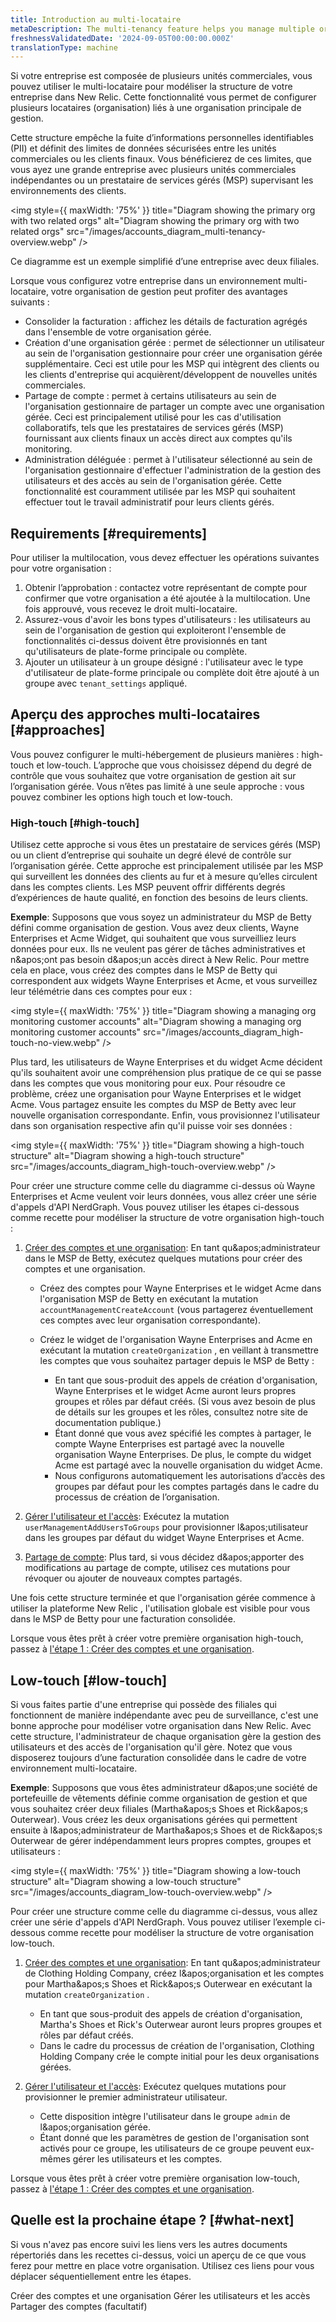 ```yaml
---
title: Introduction au multi-locataire
metaDescription: The multi-tenancy feature helps you manage multiple organizations and accounts
freshnessValidatedDate: '2024-09-05T00:00:00.000Z'
translationType: machine
---
```


Si votre entreprise est composée de plusieurs unités commerciales, vous pouvez utiliser le multi-locataire pour modéliser la structure de votre entreprise dans New Relic. Cette fonctionnalité vous permet de configurer plusieurs locataires (organisation) liés à une organisation principale de gestion.

Cette structure empêche la fuite d’informations personnelles identifiables (PII) et définit des limites de données sécurisées entre les unités commerciales ou les clients finaux. Vous bénéficierez de ces limites, que vous ayez une grande entreprise avec plusieurs unités commerciales indépendantes ou un prestataire de services gérés (MSP) supervisant les environnements des clients.

<img style={{ maxWidth: '75%' }} title="Diagram showing the primary org with two related orgs" alt="Diagram showing the primary org with two related orgs" src="/images/accounts_diagram_multi-tenancy-overview.webp" />

<figcaption>
  Ce diagramme est un exemple simplifié d’une entreprise avec deux filiales.
</figcaption>

Lorsque vous configurez votre entreprise dans un environnement multi-locataire, votre organisation de gestion peut profiter des avantages suivants :

* Consolider la facturation : affichez les détails de facturation agrégés dans l&apos;ensemble de votre organisation gérée.
* Création d&apos;une organisation gérée : permet de sélectionner un utilisateur au sein de l&apos;organisation gestionnaire pour créer une organisation gérée supplémentaire. Ceci est utile pour les MSP qui intègrent des clients ou les clients d&apos;entreprise qui acquièrent/développent de nouvelles unités commerciales.
* Partage de compte : permet à certains utilisateurs au sein de l&apos;organisation gestionnaire de partager un compte avec une organisation gérée. Ceci est principalement utilisé pour les cas d&apos;utilisation collaboratifs, tels que les prestataires de services gérés (MSP) fournissant aux clients finaux un accès direct aux comptes qu&apos;ils monitoring.
* Administration déléguée : permet à l&apos;utilisateur sélectionné au sein de l&apos;organisation gestionnaire d&apos;effectuer l&apos;administration de la gestion des utilisateurs et des accès au sein de l&apos;organisation gérée. Cette fonctionnalité est couramment utilisée par les MSP qui souhaitent effectuer tout le travail administratif pour leurs clients gérés.

## Requirements [#requirements]

Pour utiliser la multilocation, vous devez effectuer les opérations suivantes pour votre organisation :

1. Obtenir l’approbation : contactez votre représentant de compte pour confirmer que votre organisation a été ajoutée à la multilocation. Une fois approuvé, vous recevez le droit multi-locataire.
2. Assurez-vous d&apos;avoir les bons types d&apos;utilisateurs : les utilisateurs au sein de l&apos;organisation de gestion qui exploiteront l&apos;ensemble de fonctionnalités ci-dessus doivent être provisionnés en tant qu&apos;utilisateurs de plate-forme principale ou complète.
3. Ajouter un utilisateur à un groupe désigné : l&apos;utilisateur avec le type d&apos;utilisateur de plate-forme principale ou complète doit être ajouté à un groupe avec `tenant_settings` appliqué.

## Aperçu des approches multi-locataires [#approaches]

Vous pouvez configurer le multi-hébergement de plusieurs manières : high-touch et low-touch. L’approche que vous choisissez dépend du degré de contrôle que vous souhaitez que votre organisation de gestion ait sur l’organisation gérée. Vous n’êtes pas limité à une seule approche : vous pouvez combiner les options high touch et low-touch.

### High-touch [#high-touch]

Utilisez cette approche si vous êtes un prestataire de services gérés (MSP) ou un client d’entreprise qui souhaite un degré élevé de contrôle sur l’organisation gérée. Cette approche est principalement utilisée par les MSP qui surveillent les données des clients au fur et à mesure qu’elles circulent dans les comptes clients. Les MSP peuvent offrir différents degrés d’expériences de haute qualité, en fonction des besoins de leurs clients.

**Exemple**: Supposons que vous soyez un administrateur du MSP de Betty défini comme organisation de gestion. Vous avez deux clients, Wayne Enterprises et Acme Widget, qui souhaitent que vous surveilliez leurs données pour eux. Ils ne veulent pas gérer de tâches administratives et n&amp;apos;ont pas besoin d&amp;apos;un accès direct à New Relic. Pour mettre cela en place, vous créez des comptes dans le MSP de Betty qui correspondent aux widgets Wayne Enterprises et Acme, et vous surveillez leur télémétrie dans ces comptes pour eux :

<img style={{ maxWidth: '75%' }} title="Diagram showing a managing org monitoring customer accounts" alt="Diagram showing a managing org monitoring customer accounts" src="/images/accounts_diagram_high-touch-no-view.webp" />

Plus tard, les utilisateurs de Wayne Enterprises et du widget Acme décident qu&apos;ils souhaitent avoir une compréhension plus pratique de ce qui se passe dans les comptes que vous monitoring pour eux. Pour résoudre ce problème, créez une organisation pour Wayne Enterprises et le widget Acme. Vous partagez ensuite les comptes du MSP de Betty avec leur nouvelle organisation correspondante. Enfin, vous provisionnez l&apos;utilisateur dans son organisation respective afin qu&apos;il puisse voir ses données :

<img style={{ maxWidth: '75%' }} title="Diagram showing a high-touch structure" alt="Diagram showing a high-touch structure" src="/images/accounts_diagram_high-touch-overview.webp" />

Pour créer une structure comme celle du diagramme ci-dessus où Wayne Enterprises et Acme veulent voir leurs données, vous allez créer une série d&apos;appels d&apos;API NerdGraph. Vous pouvez utiliser les étapes ci-dessous comme recette pour modéliser la structure de votre organisation high-touch :

1. [Créer des comptes et une organisation](/docs/accounts/accounts-billing/account-structure/multi-tenancy/org-creation): En tant qu&amp;apos;administrateur dans le MSP de Betty, exécutez quelques mutations pour créer des comptes et une organisation.

   * Créez des comptes pour Wayne Enterprises et le widget Acme dans l&apos;organisation MSP de Betty en exécutant la mutation `accountManagementCreateAccount` (vous partagerez éventuellement ces comptes avec leur organisation correspondante).

   * Créez le widget de l&apos;organisation Wayne Enterprises and Acme en exécutant la mutation `createOrganization` , en veillant à transmettre les comptes que vous souhaitez partager depuis le MSP de Betty :

     * En tant que sous-produit des appels de création d&apos;organisation, Wayne Enterprises et le widget Acme auront leurs propres groupes et rôles par défaut créés. (Si vous avez besoin de plus de détails sur les groupes et les rôles, consultez notre site de documentation publique.)
     * Étant donné que vous avez spécifié les comptes à partager, le compte Wayne Enterprises est partagé avec la nouvelle organisation Wayne Enterprises. De plus, le compte du widget Acme est partagé avec la nouvelle organisation du widget Acme.
     * Nous configurons automatiquement les autorisations d’accès des groupes par défaut pour les comptes partagés dans le cadre du processus de création de l’organisation.

2. [Gérer l&apos;utilisateur et l&apos;accès](/docs/accounts/accounts-billing/account-structure/multi-tenancy/delegated-administration): Exécutez la mutation `userManagementAddUsersToGroups` pour provisionner l&amp;apos;utilisateur dans les groupes par défaut du widget Wayne Enterprises et Acme.

3. [Partage de compte](/docs/accounts/accounts-billing/account-structure/multi-tenancy/share-accounts): Plus tard, si vous décidez d&amp;apos;apporter des modifications au partage de compte, utilisez ces mutations pour révoquer ou ajouter de nouveaux comptes partagés.

<Callout variant="tip">
  Une fois cette structure terminée et que l&apos;organisation gérée commence à utiliser la plateforme New Relic , l&apos;utilisation globale est visible pour vous dans le MSP de Betty pour une facturation consolidée.
</Callout>

Lorsque vous êtes prêt à créer votre première organisation high-touch, passez à [l&apos;étape 1 : Créer des comptes et une organisation](/docs/accounts/accounts-billing/account-structure/multi-tenancy/org-creation).

## Low-touch [#low-touch]

Si vous faites partie d&apos;une entreprise qui possède des filiales qui fonctionnent de manière indépendante avec peu de surveillance, c&apos;est une bonne approche pour modéliser votre organisation dans New Relic. Avec cette structure, l&apos;administrateur de chaque organisation gère la gestion des utilisateurs et des accès de l&apos;organisation qu&apos;il gère. Notez que vous disposerez toujours d’une facturation consolidée dans le cadre de votre environnement multi-locataire.

**Exemple**: Supposons que vous êtes administrateur d&amp;apos;une société de portefeuille de vêtements définie comme organisation de gestion et que vous souhaitez créer deux filiales (Martha&amp;apos;s Shoes et Rick&amp;apos;s Outerwear). Vous créez les deux organisations gérées qui permettent ensuite à l&amp;apos;administrateur de Martha&amp;apos;s Shoes et de Rick&amp;apos;s Outerwear de gérer indépendamment leurs propres comptes, groupes et utilisateurs :

<img style={{ maxWidth: '75%' }} title="Diagram showing a low-touch structure" alt="Diagram showing a low-touch structure" src="/images/accounts_diagram_low-touch-overview.webp" />

Pour créer une structure comme celle du diagramme ci-dessus, vous allez créer une série d&apos;appels d&apos;API NerdGraph. Vous pouvez utiliser l’exemple ci-dessous comme recette pour modéliser la structure de votre organisation low-touch.

1. [Créer des comptes et une organisation](/docs/accounts/accounts-billing/account-structure/multi-tenancy/org-creation): En tant qu&amp;apos;administrateur de Clothing Holding Company, créez l&amp;apos;organisation et les comptes pour Martha&amp;apos;s Shoes et Rick&amp;apos;s Outerwear en exécutant la mutation `createOrganization` .

   * En tant que sous-produit des appels de création d&apos;organisation, Martha&apos;s Shoes et Rick&apos;s Outerwear auront leurs propres groupes et rôles par défaut créés.
   * Dans le cadre du processus de création de l&apos;organisation, Clothing Holding Company crée le compte initial pour les deux organisations gérées.

2. [Gérer l&apos;utilisateur et l&apos;accès](/docs/accounts/accounts-billing/account-structure/multi-tenancy/delegated-administration): Exécutez quelques mutations pour provisionner le premier administrateur utilisateur.

   * Cette disposition intègre l&apos;utilisateur dans le groupe `admin` de l&amp;apos;organisation gérée.
   * Étant donné que les paramètres de gestion de l&apos;organisation sont activés pour ce groupe, les utilisateurs de ce groupe peuvent eux-mêmes gérer les utilisateurs et les comptes.

Lorsque vous êtes prêt à créer votre première organisation low-touch, passez à [l&apos;étape 1 : Créer des comptes et une organisation](/docs/accounts/accounts-billing/account-structure/multi-tenancy/org-creation).

## Quelle est la prochaine étape ? [#what-next]

Si vous n&apos;avez pas encore suivi les liens vers les autres documents répertoriés dans les recettes ci-dessus, voici un aperçu de ce que vous ferez pour mettre en place votre organisation. Utilisez ces liens pour vous déplacer séquentiellement entre les étapes.

<DocTiles>
  <DocTile title="Step 1" path="/docs/accounts/accounts-billing/account-structure/multi-tenancy/org-creation">Créer des comptes et une organisation</DocTile> <DocTile title="Step 2" path="/docs/accounts/accounts-billing/account-structure/multi-tenancy/delegated-administration">Gérer les utilisateurs et les accès</DocTile> <DocTile title="Step 3" path="/docs/accounts/accounts-billing/account-structure/multi-tenancy/share-accounts">Partager des comptes (facultatif)</DocTile>
</DocTiles>